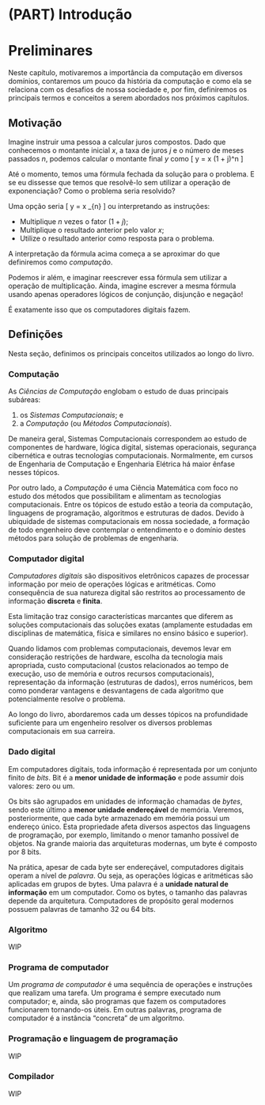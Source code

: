 # (PART) Introdução {-}

# Preliminares {#preliminares}

Neste capítulo, motivaremos a importância da computação em diversos domínios,
contaremos um pouco da história da computação e como ela se relaciona com os
desafios de nossa sociedade e, por fim, definiremos os principais termos e
conceitos a serem abordados nos próximos capítulos.

## Motivação

Imagine instruir uma pessoa a calcular juros compostos.  Dado que conhecemos o
montante inicial $x$, a taxa de juros $j$ e o número de meses passados $n$,
podemos calcular o montante final $y$ como
\[ y = x \cdot (1 + j)^n\text{.} \]

Até o momento, temos uma fórmula fechada da solução para o problema. E
se eu dissesse que temos que resolvê-lo sem utilizar a operação de
exponenciação? Como o problema seria resolvido?

Uma opção seria
\[ y = x \cdot \underbrace{(1 + j) \cdot \text{...} \cdot (1 + j)}_{n\text{ vezes}}\text{,} \]
ou interpretando as instruções:

- Multiplique $n$ vezes o fator $(1 + j)$;
- Multiplique o resultado anterior pelo valor $x$;
- Utilize o resultado anterior como resposta para o problema.

A interpretação da fórmula acima começa a se aproximar do que definiremos como
*computação*.

Podemos ir além, e imaginar reescrever essa fórmula sem utilizar a operação de
multiplicação. Ainda, imagine escrever a mesma fórmula usando apenas operadores
lógicos de conjunção, disjunção e negação!

É exatamente isso que os computadores digitais fazem.

## Definições

Nesta seção, definimos os principais conceitos utilizados ao longo do livro.

### Computação

As *Ciências de Computação* englobam o estudo de duas principais subáreas:

1. os *Sistemas Computacionais*; e
2. a *Computação* (ou *Métodos Computacionais*).

De maneira geral, Sistemas Computacionais correspondem ao estudo de componentes
de hardware, lógica digital, sistemas operacionais, segurança cibernética e
outras tecnologias computacionais.  Normalmente, em cursos de Engenharia de
Computação e Engenharia Elétrica há maior ênfase nesses tópicos.

Por outro lado, a *Computação* é uma Ciência Matemática com foco no estudo dos
métodos que possibilitam e alimentam as tecnologias computacionais.  Entre os
tópicos de estudo estão a teoria da computação, linguagens de programação,
algoritmos e estruturas de dados.  Devido à ubiquidade de sistemas
computacionais em nossa sociedade, a formação de todo engenheiro deve
contemplar o entendimento e o domínio destes métodos para solução de problemas
de engenharia.

### Computador digital

*Computadores digitais* são dispositivos eletrônicos capazes de processar
informação por meio de operações lógicas e aritméticas.  Como consequência de
sua natureza digital são restritos ao processamento de informação **discreta**
e **finita**.

Esta limitação traz consigo características marcantes que diferem as soluções
computacionais das soluções exatas (amplamente estudadas em disciplinas de
matemática, física e similares no ensino básico e superior).

Quando lidamos com problemas computacionais, devemos levar em consideração
restrições de hardware, escolha da tecnologia mais apropriada, custo
computacional (custos relacionados ao tempo de execução, uso de memória e
outros recursos computacionais), representação da informação (estruturas de
dados), erros numéricos, bem como ponderar vantagens e desvantagens de cada
algoritmo que potencialmente resolve o problema.

Ao longo do livro, abordaremos cada um desses tópicos na profundidade
suficiente para um engenheiro resolver os diversos problemas computacionais em
sua carreira.

### Dado digital

Em computadores digitais, toda informação é representada por um conjunto finito
de *bits*.  Bit é a **menor unidade de informação** e pode assumir dois
valores: zero ou um.

Os bits são agrupados em unidades de informação chamadas de *bytes*, sendo este
último a **menor unidade endereçável** de memória.  Veremos, posteriormente,
que cada byte armazenado em memória possui um endereço único.  Esta propriedade
afeta diversos aspectos das linguagens de programação, por exemplo, limitando o
menor tamanho possível de objetos.  Na grande maioria das arquiteturas
modernas, um byte é composto por 8 bits.

Na prática, apesar de cada byte ser endereçável, computadores digitais operam a
nível de *palavra*.  Ou seja, as operações lógicas e aritméticas são aplicadas em grupos de bytes.
Uma palavra é a **unidade natural de informação** em um computador.  Como os
bytes, o tamanho das palavras depende da arquitetura.  Computadores de
propósito geral modernos possuem palavras de tamanho 32 ou 64 bits.

### Algoritmo

WIP

### Programa de computador

Um *programa de computador* é uma sequência de operações e instruções que
realizam uma tarefa.  Um programa é sempre executado num computador; e, ainda,
são programas que fazem os computadores funcionarem tornando-os úteis. Em
outras palavras, programa de computador é a instância "concreta" de um
algoritmo.

### Programação e linguagem de programação

WIP

### Compilador

WIP
